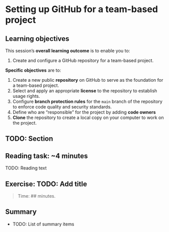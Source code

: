 # Setting up GitHub for a team-based project {#sec-set-up-projects}

<!-- TODO: Add an introduction here -->

## Learning objectives

This session’s **overall learning outcome** is to enable you to:

1.  Create and configure a GitHub repository for a team-based project.

**Specific objectives** are to:

1.  Create a new public **repository** on GitHub to serve as the
    foundation for a team-based project.
2.  Select and apply an appropriate **license** to the repository to
    establish usage rights.
3.  Configure **branch protection rules** for the `main` branch of the
    repository to enforce code quality and security standards.
4.  Define who are "responsible" for the project by adding **code
    owners**
5.  **Clone** the repository to create a local copy on your computer to
    work on the project.

## TODO: Section

::: callout-note
## Reading task: \~4 minutes

TODO: Reading text
:::

## Exercise: TODO: Add title

> Time: \## minutes.

## Summary

-   TODO: List of summary items